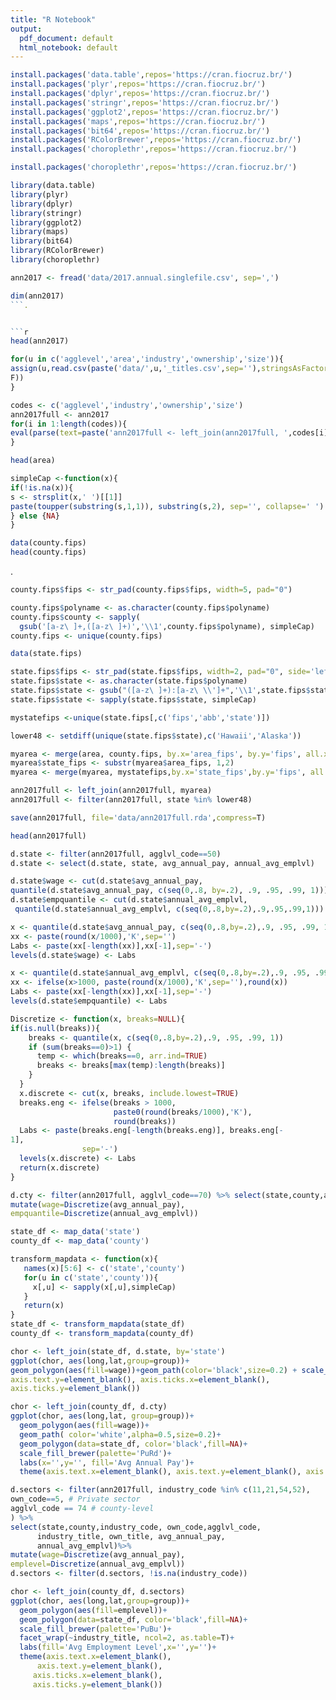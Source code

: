 ```yaml
---
title: "R Notebook"
output:
  pdf_document: default
  html_notebook: default
---
```

```r
install.packages('data.table',repos='https://cran.fiocruz.br/')
install.packages('plyr',repos='https://cran.fiocruz.br/')
install.packages('dplyr',repos='https://cran.fiocruz.br/')
install.packages('stringr',repos='https://cran.fiocruz.br/')
install.packages('ggplot2',repos='https://cran.fiocruz.br/')
install.packages('maps',repos='https://cran.fiocruz.br/')
install.packages('bit64',repos='https://cran.fiocruz.br/')
install.packages('RColorBrewer',repos='https://cran.fiocruz.br/')
install.packages('choroplethr',repos='https://cran.fiocruz.br/')
```
```r
install.packages('choroplethr',repos='https://cran.fiocruz.br/')

```


```r
library(data.table)
library(plyr)
library(dplyr)
library(stringr)
library(ggplot2)
library(maps)
library(bit64)
library(RColorBrewer)
library(choroplethr)
```


```r
ann2017 <- fread('data/2017.annual.singlefile.csv', sep=',')
```

```r
dim(ann2017)
```.


```r
head(ann2017)
```

```r
for(u in c('agglevel','area','industry','ownership','size')){
assign(u,read.csv(paste('data/',u,'_titles.csv',sep=''),stringsAsFactors=
F))
}
```

```r
codes <- c('agglevel','industry','ownership','size')
ann2017full <- ann2017
for(i in 1:length(codes)){
eval(parse(text=paste('ann2017full <- left_join(ann2017full, ',codes[i],')', sep='')))
}
```
```r
head(area)
```

```r
simpleCap <-function(x){
if(!is.na(x)){
s <- strsplit(x,' ')[[1]]
paste(toupper(substring(s,1,1)), substring(s,2), sep='', collapse=' ')
} else {NA}
}
```

```r
data(county.fips)
head(county.fips)
```
.
```r
county.fips$fips <- str_pad(county.fips$fips, width=5, pad="0")
```

```r
county.fips$polyname <- as.character(county.fips$polyname)
county.fips$county <- sapply(
  gsub('[a-z\ ]+,([a-z\ ]+)','\\1',county.fips$polyname), simpleCap)
county.fips <- unique(county.fips)
```

```r
data(state.fips)
```

```r
state.fips$fips <- str_pad(state.fips$fips, width=2, pad="0", side='left')
state.fips$state <- as.character(state.fips$polyname)
state.fips$state <- gsub("([a-z\ ]+):[a-z\ \\']+",'\\1',state.fips$state)
state.fips$state <- sapply(state.fips$state, simpleCap)
```

```r
mystatefips <-unique(state.fips[,c('fips','abb','state')])
```

```r
lower48 <- setdiff(unique(state.fips$state),c('Hawaii','Alaska'))
```

```r
myarea <- merge(area, county.fips, by.x='area_fips', by.y='fips', all.x=T)
myarea$state_fips <- substr(myarea$area_fips, 1,2)
myarea <- merge(myarea, mystatefips,by.x='state_fips',by.y='fips', all.x=T)
```

```r
ann2017full <- left_join(ann2017full, myarea)
ann2017full <- filter(ann2017full, state %in% lower48)
```

```r
save(ann2017full, file='data/ann2017full.rda',compress=T)
```

```r
head(ann2017full)
```

```r
d.state <- filter(ann2017full, agglvl_code==50)
d.state <- select(d.state, state, avg_annual_pay, annual_avg_emplvl)
```

```r
d.state$wage <- cut(d.state$avg_annual_pay, 
quantile(d.state$avg_annual_pay, c(seq(0,.8, by=.2), .9, .95, .99, 1)))
d.state$empquantile <- cut(d.state$annual_avg_emplvl, 
 quantile(d.state$annual_avg_emplvl, c(seq(0,.8,by=.2),.9,.95,.99,1)))
```

```r
x <- quantile(d.state$avg_annual_pay, c(seq(0,.8,by=.2),.9, .95, .99, 1))
xx <- paste(round(x/1000),'K',sep='')
Labs <- paste(xx[-length(xx)],xx[-1],sep='-')
levels(d.state$wage) <- Labs

x <- quantile(d.state$annual_avg_emplvl, c(seq(0,.8,by=.2),.9, .95, .99, 1))
xx <- ifelse(x>1000, paste(round(x/1000),'K',sep=''),round(x))
Labs <- paste(xx[-length(xx)],xx[-1],sep='-')
levels(d.state$empquantile) <- Labs
```

```r
Discretize <- function(x, breaks=NULL){
if(is.null(breaks)){
    breaks <- quantile(x, c(seq(0,.8,by=.2),.9, .95, .99, 1))
    if (sum(breaks==0)>1) { 
      temp <- which(breaks==0, arr.ind=TRUE)
      breaks <- breaks[max(temp):length(breaks)]
    }
  }
  x.discrete <- cut(x, breaks, include.lowest=TRUE)
  breaks.eng <- ifelse(breaks > 1000,
                       paste0(round(breaks/1000),'K'),
                       round(breaks))
  Labs <- paste(breaks.eng[-length(breaks.eng)], breaks.eng[-
1],
                sep='-')
  levels(x.discrete) <- Labs
  return(x.discrete)
}
```

```r
d.cty <- filter(ann2017full, agglvl_code==70) %>% select(state,county,abb, avg_annual_pay,annual_avg_emplvl)%>%
mutate(wage=Discretize(avg_annual_pay),
empquantile=Discretize(annual_avg_emplvl))
```

```r
state_df <- map_data('state')
county_df <- map_data('county')
```

```r
transform_mapdata <- function(x){
   names(x)[5:6] <- c('state','county')
   for(u in c('state','county')){
     x[,u] <- sapply(x[,u],simpleCap)
   }
   return(x)
}
state_df <- transform_mapdata(state_df)
county_df <- transform_mapdata(county_df)
```

```r
chor <- left_join(state_df, d.state, by='state')
ggplot(chor, aes(long,lat,group=group))+
geom_polygon(aes(fill=wage))+geom_path(color='black',size=0.2) + scale_fill_brewer(palette='PuRd') + theme(axis.text.x=element_blank(), 
axis.text.y=element_blank(), axis.ticks.x=element_blank(), 
axis.ticks.y=element_blank())
```
```r
chor <- left_join(county_df, d.cty)
ggplot(chor, aes(long,lat, group=group))+
  geom_polygon(aes(fill=wage))+
  geom_path( color='white',alpha=0.5,size=0.2)+
  geom_polygon(data=state_df, color='black',fill=NA)+
  scale_fill_brewer(palette='PuRd')+
  labs(x='',y='', fill='Avg Annual Pay')+
  theme(axis.text.x=element_blank(), axis.text.y=element_blank(), axis.ticks.x=element_blank(), axis.ticks.y=element_blank())
```
```r
d.sectors <- filter(ann2017full, industry_code %in% c(11,21,54,52),
own_code==5, # Private sector 
agglvl_code == 74 # county-level
) %>%
select(state,county,industry_code, own_code,agglvl_code,  
      industry_title, own_title, avg_annual_pay, 
      annual_avg_emplvl)%>%
mutate(wage=Discretize(avg_annual_pay),
emplevel=Discretize(annual_avg_emplvl))
d.sectors <- filter(d.sectors, !is.na(industry_code))
```

```r
chor <- left_join(county_df, d.sectors)
ggplot(chor, aes(long,lat,group=group))+
  geom_polygon(aes(fill=emplevel))+
  geom_polygon(data=state_df, color='black',fill=NA)+
  scale_fill_brewer(palette='PuBu')+
  facet_wrap(~industry_title, ncol=2, as.table=T)+
  labs(fill='Avg Employment Level',x='',y='')+
  theme(axis.text.x=element_blank(), 
      axis.text.y=element_blank(),   
     axis.ticks.x=element_blank(), 
     axis.ticks.y=element_blank())
```


